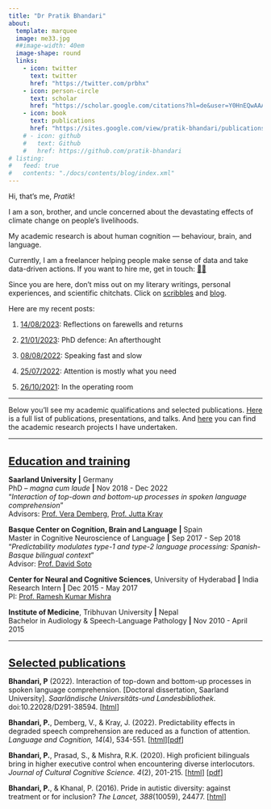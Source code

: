 ```yaml
---
title: "Dr Pratik Bhandari"
about:
  template: marquee
  image: me33.jpg
  ##image-width: 40em
  image-shape: round
  links:
    - icon: twitter
      text: twitter
      href: "https://twitter.com/prbhx"
    - icon: person-circle
      text: scholar
      href: "https://scholar.google.com/citations?hl=de&user=Y0HnEQwAAAAJ&view_op=list_works&sortby=pubdate"
    - icon: book
      text: publications
      href: "https://sites.google.com/view/pratik-bhandari/publications"
    # - icon: github
    #   text: Github
    #   href: https://github.com/pratik-bhandari
# listing:
#   feed: true
#   contents: "./docs/contents/blog/index.xml"
---
```


<!-- <div style="text-align: center; font-size: 5.99em;">Pratik Bhandari</div> -->
<!-- ![](me33.jpg){width=80%} -->
Hi, that's me, *Pratik*!

I am a son, brother, and uncle concerned about the devastating effects of climate change on people’s livelihoods.

My academic research is about human cognition --- behaviour, brain, and language.
<!-- I did my Master’s in cognitive neuroscience and PhD in psychology and language science. -->
<!-- See my [publications](http://sites.google.com/view/pratik-bhandari/publications) and [projects](./contents/projects/index.html). -->

Currently, I am a freelancer helping people make sense of data and take data-driven actions.
If you want to hire me, get in touch: [👥💬](./contents/contact.html)
<!-- Check out [here](./contents/news/index.html) what I have been upto. Get in touch: [👥💬](./contents/contact.html) -->

Since you are here, don't miss out on my literary writings, personal experiences, and scientific chitchats. Click on [scribbles](./contents/literature/index.html) and [blog](./contents/blog/index.html).

Here are my recent posts:

<!-- 1. [13/03/2023](./contents/blog/posts/2023-03-13_nepal-iq-myth/index.html): The danger and false promise of IQ -->
    
1. [14/08/2023](./contents/blog/posts/2023-08-14_live-n-leave/index.html): Reflections on farewells and returns
    
2. [21/01/2023](./contents/blog/posts/2023-01-21_phd-afterthought/index.html): PhD defence: An afterthought
    
3. [08/08/2022](./contents/blog/posts/2022-08-08_speech-rate/index.html): Speaking fast and slow
    
4. [25/07/2022](./contents/blog/posts/2022-07-25_attention-prediction/index.html): Attention is mostly what you need
    
5. [26/10/2021](./contents/literature/posts/2021-10-26-operation-room/index.html): In the operating room

---

Below you'll see my academic qualifications and selected publications.
[Here](http://sites.google.com/view/pratik-bhandari/publications) is a full list of publications, presentations, and talks.
And [here](./contents/projects/index.html) you can find the academic research projects I have undertaken.

---

<u><h1 style="text-align: left; font-size: 22px;">Education and training</h1></u>
<!-- ## Education and training {#education} -->

**Saarland University** **|** Germany\
PhD -- *magna cum laude* **|** Nov 2018 - Dec 2022\
"*Interaction of top-down and bottom-up processes in spoken language comprehension*"\
Advisors: [Prof. Vera Demberg](https://www.uni-saarland.de/lehrstuhl/demberg/members/verademberg.html), [Prof. Jutta Kray](https://www.uni-saarland.de/lehrstuhl/kray/team/jk.html)

**Basque Center on Cognition, Brain and Language** **|** Spain\
Master in Cognitive Neuroscience of Language **|** Sep 2017 - Sep 2018\
"*Predictability modulates type-1 and type-2 language processing: Spanish-Basque bilingual context*"\
Advisor: [Prof. David Soto](https://www.bcbl.eu/en/conocenos/equipo/david-soto)

**Center for Neural and Cognitive Sciences**, University of Hyderabad **|** India\
Research Intern **|** Dec 2015 - May 2017\
PI: [Prof. Ramesh Kumar Mishra](https://scholar.google.com/citations?user=aWaIy0sAAAAJ&hl=en&oi=ao)

**Institute of Medicine**, Tribhuvan University **|** Nepal\
Bachelor in Audiology & Speech-Language Pathology **|** Nov 2010 - April 2015

---

<u><h1 style="text-align: left; font-size: 22px;">Selected publications</h1></u>
<!-- ## Selected publications {#publications} -->

<!-- **Bhandari, P.**, Demberg, V., & Kray, J. (*under review*). Speaking fast and slow: How speech rate modulates contextual facilitation of degraded speech comprehension. -->

**Bhandari, P** (2022). Interaction of top-down and bottom-up processes in spoken language comprehension. [Doctoral dissertation, Saarland University]. *Saarländische Universitäts-und Landesbibliothek*. doi:10.22028/D291-38594. [[html](https://pratik-bhandari.github.io/contents/html-phd/index.html/)]

**Bhandari, P.**, Demberg, V., & Kray, J. (2022). Predictability effects in degraded speech comprehension are reduced as a function of attention. *Language and Cognition, 14*(4), 534-551. [[html](https://doi.org/10.1017/langcog.2022.16)][[pdf](https://mfr.osf.io/render?url=https%3A%2F%2Fosf.io%2Fdownload%2Ftdvhs%2F%3Fdirect%3D%26mode%3Drender)]

<!-- **Bhandari, P.**, Demberg, V., & Kray, J. (2021). Semantic predictability facilitates comprehension of degraded speech in a graded manner. *Frontiers in Psychology, 12*, 714485 [[html](https://doi.org/10.3389/fpsyg.2021.714485)] [[pdf](https://mfr.osf.io/render?url=https%3A%2F%2Fosf.io%2Fdownload%2Fnuv36%2F%3Fdirect%3D%26mode%3Drender)] -->

**Bhandari, P.**, Prasad, S., & Mishra, R.K. (2020). High proficient bilinguals bring in higher executive control when encountering diverse interlocutors. *Journal of Cultural Cognitive Science. 4*(2), 201-215. [[html](https://doi.org/10.1007/s41809-020-00060-7)] [[pdf](https://mfr.osf.io/render?url=https%3A%2F%2Fosf.io%2Fdownload%2Ffm8da%2F%3Fdirect%3D%26mode%3Drender)]

<!-- Mishra, R. K., Padmanabhuni, M., **Bhandari, P.**, Viswambharan, S., & Prasad, S. G. (2018) Language proficiency does not modulate executive control in older bilinguals. *Aging, Neuropsychology and Cognition. 26*(6), 920-951. [[html](https://doi.org/10.1080/13825585.2018.1562029)] [[pdf](https://www.tandfonline.com/doi/pdf/10.1080/13825585.2018.1562029)] -->

**Bhandari, P.**, & Khanal, P. (2016). Pride in autistic diversity: against treatment or for inclusion? *The Lancet, 388*(10059), 24477. [[html](https://doi.org/10.1016/S0140-6736(16)32176-6)]
